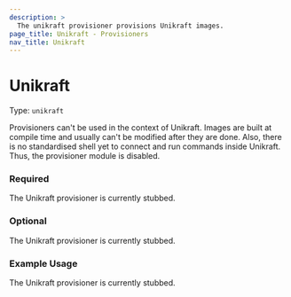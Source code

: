 ```yaml
---
description: >
  The unikraft provisioner provisions Unikraft images.
page_title: Unikraft - Provisioners
nav_title: Unikraft
---
```


# Unikraft

Type: `unikraft`

<!--
  Include a short description about the provisioner. This is a good place
  to call out what the provisioner does, and any additional text that might
  be helpful to a user. See https://www.packer.io/docs/provisioners/null
-->

Provisioners can't be used in the context of Unikraft.
Images are built at compile time and usually can't be modified after they are done.
Also, there is no standardised shell yet to connect and run commands inside Unikraft.
Thus, the provisioner module is disabled.


<!-- Provisioner Configuration Fields -->
### Required

The Unikraft provisioner is currently stubbed.

<!--
  Optional Configuration Fields

  Configuration options that are not required or have reasonable defaults
  should be listed under the optionals section. Defaults values should be
  noted in the description of the field
-->
### Optional

The Unikraft provisioner is currently stubbed.

<!--
  A basic example on the usage of the provisioner. Multiple examples
  can be provided to highlight various configurations.

-->
### Example Usage

The Unikraft provisioner is currently stubbed.

